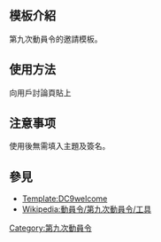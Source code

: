 <IncludeOnly><!-- 在這裡加入模板的保護標識 -->{{pp-semi-template}}</IncludeOnly>
<!-- 在本行下編輯模板說明 -->
== 模板介紹 ==
第九次動員令的邀請模板。
== 使用方法 ==
向用戶討論頁貼上{{tls|動員令/9}}
== 注意事项 ==
使用後無需填入主題及簽名。
== 參見 ==
* [[Template:DC9welcome]]
* [[Wikipedia:動員令/第九次動員令/工具]]
<IncludeOnly>
<!-- 本行下加入模板的分類 -->
[[Category:第九次動員令]]
<!-- 本行下加入模板的跨語言鏈接 -->

</IncludeOnly>